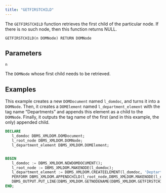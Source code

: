 ```yaml
---
title: "GETFIRSTCHILD"
---
```


The `GETFIRSTCHILD` function retrieves the first child of the particular node. If there is no such node, then this function returns NULL.

```
GETFIRSTCHILD(n DOMNode) RETURN DOMNode
```

## Parameters

`n`

The `DOMNode` whose first child needs to be retrieved.

## Examples

This example creates a new `DOMDocument` named `l_domdoc`, and turns it into a `DOMNode`. Then, it creates a `DOMElement` named `l_department_element` with the tag name “Departments” and appends this element as a child to the `DOMNode`. Finally, it outputs the tag name of the first (and in this example, the only) appended child.

```sql
DECLARE
   l_domdoc DBMS_XMLDOM.DOMDocument;
   l_root_node DBMS_XMLDOM.DOMNode;
   l_department_element DBMS_XMLDOM.DOMElement;


BEGIN
   l_domdoc := DBMS_XMLDOM.NEWDOMDOCUMENT();
   l_root_node := DBMS_XMLDOM.MAKENODE(l_domdoc);
   l_department_element := DBMS_XMLDOM.CREATEELEMENT(l_domdoc, 'Deptartments' );
   PERFORM DBMS_XMLDOM.APPENDCHILD(l_root_node,DBMS_XMLDOM.MAKENODE(l_department_element));
   DBMS_OUTPUT.PUT_LINE(DBMS_XMLDOM.GETNODENAME(DBMS_XMLDOM.GETFIRSTCHILD(l_root_node)));
END;
```